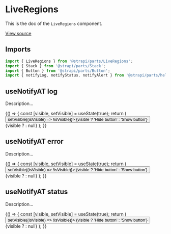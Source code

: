 <!--- LiveRegions.stories.mdx --->


<Meta title="Design System/Molecules/LiveRegions" component={LiveRegions} />

# LiveRegions

This is the doc of the `LiveRegions` component.

[View source](https://github.com/strapi/parts/tree/develop/packages/strapi-parts/src/LiveRegions)

## Imports

```js
import { LiveRegions } from '@strapi/parts/LiveRegions';
import { Stack } from '@strapi/parts/Stack';
import { Button } from '@strapi/parts/Button';
import { notifyLog, notifyStatus, notifyAlert } from '@strapi/parts/helpers';
```

## useNotifyAT log

Description...

<Canvas>
  <Story name="log">
    {() => {
      const [visible, setVisible] = useState(true);
      return (
        <Stack size={3}>
          <Button onClick={() => setVisible((isVisible) => !isVisible)}>
            {visible ? 'Hide button' : 'Show button'}
          </Button>
          {visible ? <StoryComponent notifyType="log" /> : null}
        </Stack>
      );
    }}
  </Story>
</Canvas>

## useNotifyAT error

Description...

<Canvas>
  <Story name="alert">
    {() => {
      const [visible, setVisible] = useState(true);
      return (
        <Stack size={3}>
          <Button onClick={() => setVisible((isVisible) => !isVisible)}>
            {visible ? 'Hide button' : 'Show button'}
          </Button>
          {visible ? <StoryComponent notifyType="alert" /> : null}
        </Stack>
      );
    }}
  </Story>
</Canvas>

## useNotifyAT status

Description...

<Canvas>
  <Story name="status">
    {() => {
      const [visible, setVisible] = useState(true);
      return (
        <Stack size={3}>
          <Button onClick={() => setVisible((isVisible) => !isVisible)}>
            {visible ? 'Hide button' : 'Show button'}
          </Button>
          {visible ? <StoryComponent notifyType="status" /> : null}
        </Stack>
      );
    }}
  </Story>
</Canvas>
